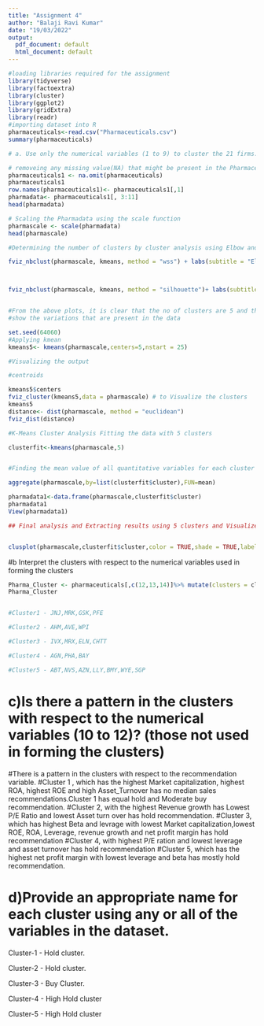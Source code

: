 ```yaml
---
title: "Assignment 4"
author: "Balaji Ravi Kumar"
date: "19/03/2022"
output:
  pdf_document: default
  html_document: default
---
```


```r
#loading libraries required for the assignment
library(tidyverse)
library(factoextra)
library(cluster)
library(ggplot2)
library(gridExtra)
library(readr)
#importing dataset into R
pharmaceuticals<-read.csv("Pharmaceuticals.csv")
summary(pharmaceuticals)


```

```r
# a. Use only the numerical variables (1 to 9) to cluster the 21 firms. Justify the various choices made in conducting the cluster analysis, such as weights for different variables, the specific clustering algorithm(s) used, the number of clusters formed, and so on. 

# removeing any missing value(NA) that might be present in the Pharmaceutical data and selecting numerical data
pharmaceuticals1 <- na.omit(pharmaceuticals)
pharmaceuticals1
row.names(pharmaceuticals1)<- pharmaceuticals1[,1]
pharmadata<- pharmaceuticals1[, 3:11]
head(pharmadata)
```


```r
# Scaling the Pharmadata using the scale function
pharmascale <- scale(pharmadata)
head(pharmascale)
```

```r
#Determining the number of clusters by cluster analysis using Elbow and Silhouette Method

fviz_nbclust(pharmascale, kmeans, method = "wss") + labs(subtitle = "Elbow Method")



fviz_nbclust(pharmascale, kmeans, method = "silhouette")+ labs(subtitle = "Silhouette Method")



```


```r
#From the above plots, it is clear that the no of clusters are 5 and they are enough to
#show the variations that are present in the data

set.seed(64060)
#Applying kmean
kmeans5<- kmeans(pharmascale,centers=5,nstart = 25)

#Visualizing the output

#centroids

kmeans5$centers
fviz_cluster(kmeans5,data = pharmascale) # to Visualize the clusters
kmeans5
distance<- dist(pharmascale, method = "euclidean")
fviz_dist(distance)
```

```r
#K-Means Cluster Analysis Fitting the data with 5 clusters

clusterfit<-kmeans(pharmascale,5)


#Finding the mean value of all quantitative variables for each cluster

aggregate(pharmascale,by=list(clusterfit$cluster),FUN=mean)

pharmadata1<-data.frame(pharmascale,clusterfit$cluster)
pharmadata1
View(pharmadata1)

## Final analysis and Extracting results using 5 clusters and Visualize the results


clusplot(pharmascale,clusterfit$cluster,color = TRUE,shade = TRUE,labels = 2,lines = 0)
```



#b Interpret the clusters with respect to the numerical variables used in forming the clusters
```r
Pharma_Cluster <- pharmaceuticals[,c(12,13,14)]%>% mutate(clusters = clusterfit$cluster)%>% arrange(clusters, ascending = TRUE)
Pharma_Cluster


#Cluster1 - JNJ,MRK,GSK,PFE 

#Cluster2 - AHM,AVE,WPI 

#Cluster3 - IVX,MRX,ELN,CHTT

#Cluster4 - AGN,PHA,BAY 

#Cluster5 - ABT,NVS,AZN,LLY,BMY,WYE,SGP

```


# c)Is there a pattern in the clusters with respect to the numerical variables (10 to 12)? (those not used in forming the clusters)
#There is a pattern in the clusters with respect to the recommendation variable.
#Cluster 1 , which has the highest Market capitalization, highest ROA, highest ROE and high Asset_Turnover has no median sales recommendations.Cluster 1 has equal hold and Moderate buy recommendation.
#Cluster 2, with the highest Revenue growth has Lowest P/E Ratio and lowest Asset turn over has hold recommendation.
#Cluster 3, which has highest Beta and levrage with lowest Market capitalization,lowest ROE, ROA, Leverage, revenue growth and net profit margin has hold recommendation
#Cluster 4, with highest P/E ration and lowest leverage and asset turnover has hold recommendation
#Cluster 5, which has the highest net profit margin with lowest leverage and beta has mostly hold recommendation.

# d)Provide an appropriate name for each cluster using any or all of the variables in the dataset.

Cluster-1 - Hold cluster.

Cluster-2 - Hold cluster.

Cluster-3 - Buy Cluster.

Cluster-4 - High Hold cluster

Cluster-5 - High Hold cluster


